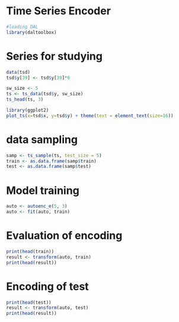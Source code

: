 # Time Series Encoder

```r





#loading DAL
library(daltoolbox)
```

# Series for studying

```r
data(tsd)
tsd$y[39] <- tsd$y[39]*6
```

```r
sw_size <- 5
ts <- ts_data(tsd$y, sw_size)
ts_head(ts, 3)
```

```r
library(ggplot2)
plot_ts(x=tsd$x, y=tsd$y) + theme(text = element_text(size=16))
```

# data sampling

```r
samp <- ts_sample(ts, test_size = 5)
train <- as.data.frame(samp$train)
test <- as.data.frame(samp$test)
```

# Model training

```r
auto <- autoenc_e(5, 3)
auto <- fit(auto, train)
```

# Evaluation of encoding

```r
print(head(train))
result <- transform(auto, train)
print(head(result))
```

# Encoding of test

```r
print(head(test))
result <- transform(auto, test)
print(head(result))
```

